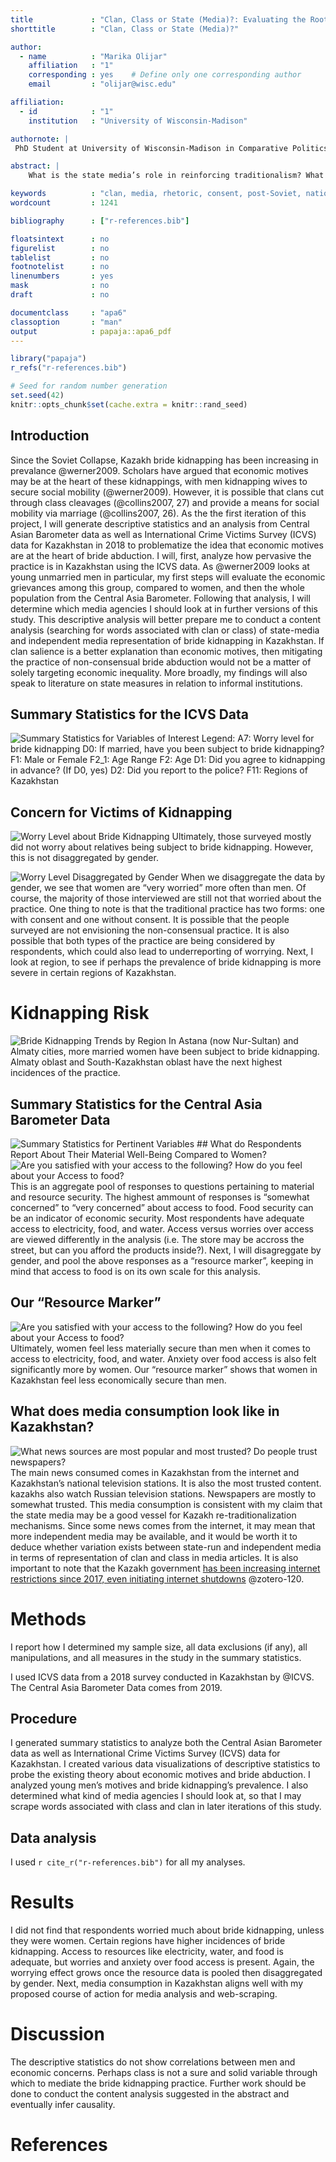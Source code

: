 ```yaml
---
title             : "Clan, Class or State (Media)?: Evaluating the Roots of Kazakh Bride Abduction"
shorttitle        : "Clan, Class or State (Media)?"

author: 
  - name          : "Marika Olijar"
    affiliation   : "1"
    corresponding : yes    # Define only one corresponding author
    email         : "olijar@wisc.edu"

affiliation:
  - id            : "1"
    institution   : "University of Wisconsin-Madison"

authornote: |
 PhD Student at University of Wisconsin-Madison in Comparative Politics

abstract: |
    What is the state media’s role in reinforcing traditionalism? What implications does traditionalization have for society and particularly  violence against women? In the case of Kazakhstan, Kazakhstan’s state media plays a role in reinforcing societal traditionalism. These policies manifest in the form of violence against women: non-consensual bride abductions have been steadily increasing in prevalence since the Soviet collapse. I argue that Kazakhstan’s re-traditionalization policies could have reinforced the salience of clan survival rather than class mobility. I build on both Kathleen Collin’s work on Central Asian clan politics and Cynthia Werner’s exploration of economic incentives for men to kidnap wives (@werner2009). Collins identifies how clans cut through class cleavages (@collins2007, 27) and provide a means for social mobility via marriage (@collins2007, 26). As the the first iteration of this project, I will generate descriptive statistics from an analysis of Central Asian Barometer data as well as International Crime Victims Survey (ICVS) data for Kazakhstan. This discriptive analysis will better prepare me to conduct a content analysis (searching for words associated with clan or class) of state-media and independent media representation of bride kidnapping in Kazakhstan. If clan salience is a better explanation than economic motives, then mitigating the practice of non-consensual bride abduction would not be a matter of solely targeting economic inequality. To what extent is women's political participation or political behavior affected by one's position in society and one's trauma? Since bride kidnapping is a patterned behavior that renders the abducted woman's choice to marry obsolete, woman's choices in other spheres of society may also be impacted.

keywords          : "clan, media, rhetoric, consent, post-Soviet, nationalism, re-traditionalization, class"
wordcount         : 1241

bibliography      : ["r-references.bib"]

floatsintext      : no
figurelist        : no
tablelist         : no
footnotelist      : no
linenumbers       : yes
mask              : no
draft             : no

documentclass     : "apa6"
classoption       : "man"
output            : papaja::apa6_pdf
---
```


```r
library("papaja")
r_refs("r-references.bib")
```

```r
# Seed for random number generation
set.seed(42)
knitr::opts_chunk$set(cache.extra = knitr::rand_seed)
```
## Introduction
Since the Soviet Collapse, Kazakh bride kidnapping has been increasing in prevalance @werner2009. Scholars have argued that economic motives may be at the heart of these kidnappings, with men kidnapping wives to secure social mobility (@werner2009). However, it is possible that clans cut through class cleavages (@collins2007, 27) and provide a means for social mobility via marriage (@collins2007, 26). 
As the the first iteration of this project, I will generate descriptive statistics and an analysis from Central Asian Barometer data as well as International Crime Victims Survey (ICVS) data for Kazakhstan in 2018 to problematize the idea that economic motives are at the heart of bride abduction. I will, first, analyze how pervasive the practice is in Kazakhstan using the ICVS data. As @werner2009 looks at young unmarried men in particular, my first steps will evaluate the economic grievances among this group, compared to women, and then the whole population from the Central Asia Barometer. Following that analysis, I will determine which media agencies I should look at in further versions of this study. 
This descriptive analysis will better prepare me to conduct a content analysis (searching for words associated with clan or class) of state-media and independent media representation of bride kidnapping in Kazakhstan. If clan salience is a better explanation than economic motives, then mitigating the practice of non-consensual bride abduction would not be a matter of solely targeting economic inequality. More broadly, my findings will also speak to literature on state measures in relation to informal institutions. 

## Summary Statistics for the ICVS Data
![Summary Statistics for Variables of Interest](/Users/marikaolijar/Desktop/sample_folder/Final Project/bk_n_2.png)
Legend:
A7: Worry level for bride kidnapping
D0: If married, have you been subject to bride kidnapping?
F1: Male or Female
F2_1: Age Range
F2: Age
D1: Did you agree to kidnapping in advance? (If D0, yes)
D2: Did you report to the police?
F11: Regions of Kazakhstan

## Concern for Victims of Kidnapping
![Worry Level about Bride Kidnapping](/Users/marikaolijar/Desktop/sample_folder/Final Project/A7worry.png)
Ultimately, those surveyed mostly did not worry about relatives being subject to bride kidnapping. However, this is not disaggregated by gender. 

![Worry Level Disaggregated by Gender](/Users/marikaolijar/Desktop/sample_folder/Final Project/A7genderplot.png)
When we disaggregate the data by gender, we see that women are "very worried" more often than men. Of course, the majority of those interviewed are still not that worried about the practice. One thing to note is that the traditional practice has two forms: one with consent and one without consent. It is possible that the people surveyed are not envisioning the non-consensual practice. It is also possible that both types of the practice are being considered by respondents, which could also lead to underreporting of worrying. Next, I look at region, to see if perhaps the prevalence of bride kidnapping is more severe in certain regions of Kazakhstan.

# Kidnapping Risk
![Bride Kidnapping Trends by Region](/Users/marikaolijar/Desktop/sample_folder/Final Project/bkregion.png)
In Astana (now Nur-Sultan) and Almaty cities, more married women have been subject to bride kidnapping. Almaty oblast and South-Kazakhstan oblast have the next highest incidences of the practice. 

## Summary Statistics for the Central Asia Barometer Data
![Summary Statistics for Pertinent Variables](/Users/marikaolijar/Desktop/sample_folder/Final Project/cab_1.png)
## What do Respondents Report About Their Material Well-Being Compared to Women? 
![Are you satisfied with your access to the following? How do you feel about your Access to food?](/Users/marikaolijar/Desktop/sample_folder/Final Project/access_cab.png)
This is an aggregate pool of responses to questions pertaining to material and resource security. The highest ammount of responses is "somewhat concerned" to "very concerned" about access to food. Food security can be an indicator of economic security. Most respondents have adequate access to electricity, food, and water. Access versus worries over access are viewed differently in the analysis (i.e. The store may be accross the street, but can you afford the products inside?). Next, I will disagreggate by gender, and pool the above responses as a "resource marker", keeping in mind that access to food is on its own scale for this analysis.


## Our "Resource Marker"
![Are you satisfied with your access to the following? How do you feel about your Access to food?](/Users/marikaolijar/Desktop/sample_folder/Final Project/gender_cab_1.png)
Ultimately, women feel less materially secure than men when it comes to access to electricity, food, and water. Anxiety over food access is also felt significantly more by women. Our "resource marker" shows that women in Kazakhstan feel less economically secure than men. 


## What does media consumption look like in Kazakhstan? 
![What news sources are most popular and most trusted? Do people trust newspapers?](/Users/marikaolijar/Desktop/sample_folder/Final Project/media.png)
The main news consumed comes in Kazakhstan from the internet and Kazakhstan's national television stations. It is also the most trusted content. kazakhs also watch Russian television stations. Newspapers are mostly to somewhat trusted. This media consumption is consistent with my claim that the state media may be a good vessel for Kazakh re-traditionalization mechanisms. Since some news comes from the internet, it may mean that more independent media may be available, and it would be worth it to deduce whether variation exists between state-run and independent media in terms of representation of clan and class in media articles. It is also important to note that the Kazakh government [has been increasing internet restrictions since 2017, even initiating internet shutdowns](https://www.opendemocracy.net/en/odr/internet-censorship-in-kazakhstan/) @zotero-120.

# Methods
I report how I determined my sample size, all data exclusions (if any), all manipulations, and all measures in the study in the summary statistics. <!-- 21-word solution (Simmons, Nelson & Simonsohn, 2012; retrieved from http://ssrn.com/abstract=2160588) --> 

I used ICVS data from a 2018 survey conducted in Kazakhstan by @ICVS. The Central Asia Barometer Data comes from 2019. 

## Procedure
I generated summary statistics to analyze both the Central Asian Barometer data as well as International Crime Victims Survey (ICVS) data for Kazakhstan. I created various data visualizations of descriptive statistics to probe the existing theory about economic motives and bride abduction. I analyzed young men's motives and bride kidnapping's prevalence. I also determined what kind of media agencies I should look at, so that I may scrape words associated with class and clan in later iterations of this study. 

## Data analysis
I used `r cite_r("r-references.bib")` for all my analyses.

# Results
I did not find that respondents worried much about bride kidnapping, unless they were women. Certain regions have higher incidences of bride kidnapping. Access to resources like electricity, water, and food is adequate, but worries and anxiety over food access is present. Again, the worrying effect grows once the resource data is pooled then disaggregated by gender. Next, media consumption in Kazakhstan aligns well with my proposed course of action for media analysis and web-scraping. 

# Discussion
The descriptive statistics do not show correlations between men and economic concerns. Perhaps class is not a sure and solid variable through which to mediate the bride kidnapping practice. Further work should be done to conduct the content analysis suggested in the abstract and eventually infer causality. 
\newpage

# References
\begingroup
\setlength{\parindent}{-0.5in}
\setlength{\leftskip}{0.5in}
<div id="refs" custom-style="Bibliography"></div>
\endgroup
